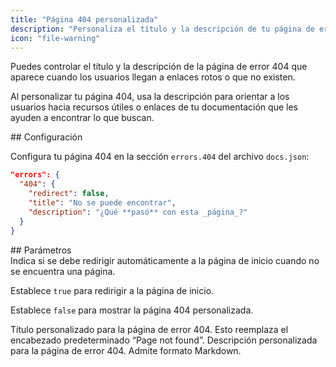 ```yaml
---
title: "Página 404 personalizada"
description: "Personaliza el título y la descripción de tu página de error 404"
icon: "file-warning"
---
```


Puedes controlar el título y la descripción de la página de error 404 que aparece cuando los usuarios llegan a enlaces rotos o que no existen.

Al personalizar tu página 404, usa la descripción para orientar a los usuarios hacia recursos útiles o enlaces de tu documentación que les ayuden a encontrar lo que buscan.

<div id="configuration">
  ## Configuración
</div>

Configura tu página 404 en la sección `errors.404` del archivo `docs.json`:

```json
"errors": {
  "404": {
    "redirect": false,
    "title": "No se puede encontrar",
    "description": "¿Qué **pasó** con esta _página_?"
  }
}
```


<div id="parameters">
  ## Parámetros
</div>

<ResponseField name="redirect" type="boolean">
  Indica si se debe redirigir automáticamente a la página de inicio cuando no se encuentra una página.
  
  Establece `true` para redirigir a la página de inicio.

  Establece `false` para mostrar la página 404 personalizada.
</ResponseField>

<ResponseField name="title" type="string">
  Título personalizado para la página de error 404. Esto reemplaza el encabezado predeterminado “Page not found”.
</ResponseField>

<ResponseField name="description" type="string">
  Descripción personalizada para la página de error 404. Admite formato Markdown.
</ResponseField>